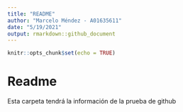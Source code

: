 ```yaml
---
title: "README"
author: "Marcelo Méndez - A01635611"
date: "5/19/2021"
output: rmarkdown::github_document
---
```


```r
knitr::opts_chunk$set(echo = TRUE)
```

# Readme
Esta carpeta tendrá la información de la prueba de github